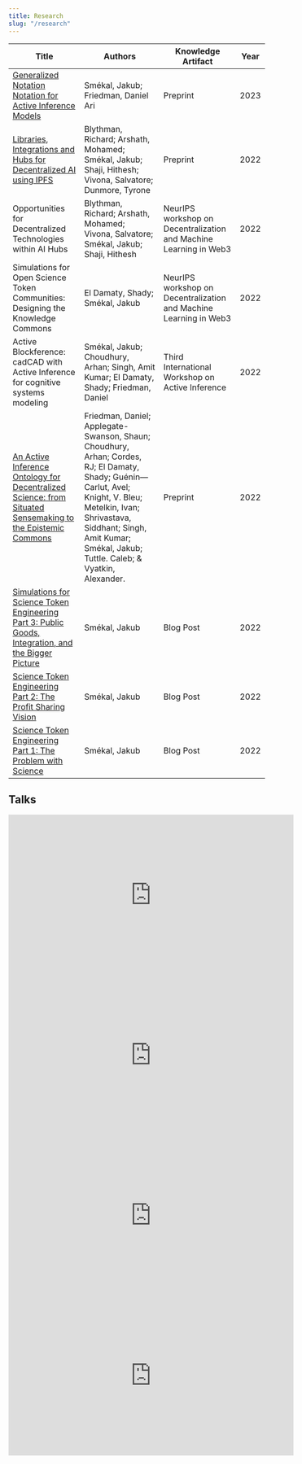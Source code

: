 ```yaml
---
title: Research
slug: "/research"
---
```


| Title                                                                                                                                                                                               | Authors                                                                                                                   | Knowledge Artifact     | Year |
|-----------------------------------------------------------------------------------------------------------------------------------------------------------------------------------------------------|---------------------------------------------------------------------------------------------------------------------------|------------------------|------|
| [Generalized Notation Notation for Active Inference Models](https://zenodo.org/record/7803328)                                                                                                       | Smékal, Jakub; Friedman, Daniel Ari                                                                                        | Preprint               | 2023 |
| [Libraries, Integrations and Hubs for Decentralized AI using IPFS](https://doi.org/10.48550/arXiv.2210.16651)                                                                                        | Blythman, Richard; Arshath, Mohamed; Smékal, Jakub; Shaji, Hithesh; Vivona, Salvatore; Dunmore, Tyrone                    | Preprint               | 2022 |
| Opportunities for Decentralized Technologies within AI Hubs                                                                                                                                         | Blythman, Richard; Arshath, Mohamed; Vivona, Salvatore; Smékal, Jakub; Shaji, Hithesh                                      | NeurIPS workshop on Decentralization and Machine Learning in Web3       | 2022 |
| Simulations for Open Science Token Communities: Designing the Knowledge Commons                                                                                                                      | El Damaty, Shady; Smékal, Jakub                                                                                           | NeurIPS workshop on Decentralization and Machine Learning in Web3  | 2022 |
| Active Blockference: cadCAD with Active Inference for cognitive systems modeling                                                                                                                    | Smékal, Jakub; Choudhury, Arhan; Singh, Amit Kumar; El Damaty, Shady; Friedman, Daniel                                    | Third International Workshop on Active Inference | 2022 |
| [An Active Inference Ontology for Decentralized Science: from Situated Sensemaking to the Epistemic Commons](https://doi.org/10.5281/zenodo.6320575)                                                | Friedman, Daniel; Applegate-Swanson, Shaun; Choudhury, Arhan; Cordes, RJ; El Damaty, Shady; Guénin—Carlut, Avel; Knight, V. Bleu; Metelkin, Ivan; Shrivastava, Siddhant; Singh, Amit Kumar; Smékal, Jakub; Tuttle. Caleb; & Vyatkin, Alexander. | Preprint   | 2022 |
| [Simulations for Science Token Engineering Part 3: Public Goods, Integration, and the Bigger Picture](https://pulse.opsci.io/simulations-for-science-token-engineering-part-3-bb59192d1e71)         | Smékal, Jakub                                                                                                             | Blog Post             | 2022 |
| [Science Token Engineering Part 2: The Profit Sharing Vision](https://pulse.opsci.io/science-token-engineering-part-2-the-profit-sharing-vision-bfc7c4f69f69)                                         | Smékal, Jakub                                                                                                             | Blog Post             | 2022 |
| [Science Token Engineering Part 1: The Problem with Science](https://pulse.opsci.io/science-token-engineering-part-1-the-problem-with-science-ab6a6a33fa39)                                          | Smékal, Jakub                                                                                                             | Blog Post             | 2022 |

## Talks

<iframe width="560" height="315" src="https://www.youtube.com/embed/jyEoF5MAERU?start=714" title="YouTube video player" frameborder="0" allow="accelerometer; autoplay; clipboard-write; encrypted-media; gyroscope; picture-in-picture; web-share" allowfullscreen></iframe>

<iframe width="560" height="315" src="https://www.youtube.com/embed/BCuid80FIz0?start=11916" title="YouTube video player" frameborder="0" allow="accelerometer; autoplay; clipboard-write; encrypted-media; gyroscope; picture-in-picture; web-share" allowfullscreen></iframe>

<iframe width="560" height="315" src="https://www.youtube.com/embed/7Pr1CpfhmAk" title="YouTube video player" frameborder="0" allow="accelerometer; autoplay; clipboard-write; encrypted-media; gyroscope; picture-in-picture" allowfullscreen></iframe>

<iframe width="560" height="315" src="https://www.youtube.com/embed/SgQyLqoUF2E" title="YouTube video player" frameborder="0" allow="accelerometer; autoplay; clipboard-write; encrypted-media; gyroscope; picture-in-picture" allowfullscreen></iframe>
